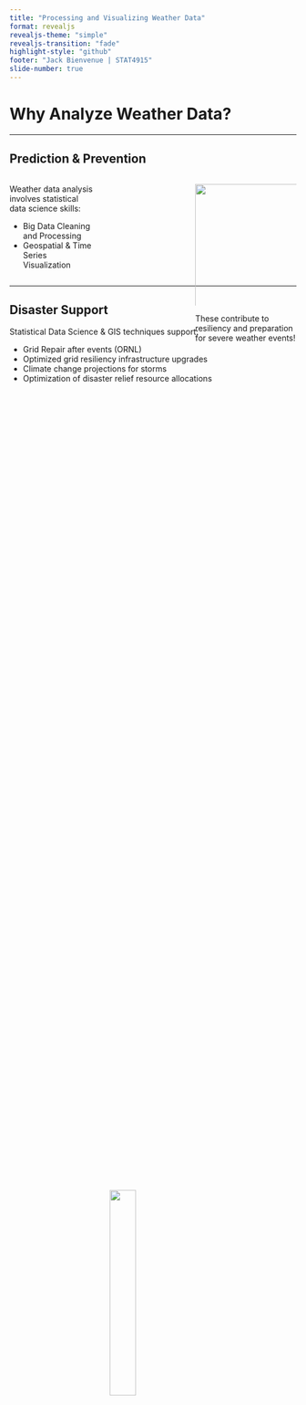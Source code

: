 ```yaml
---
title: "Processing and Visualizing Weather Data"
format: revealjs
revealjs-theme: "simple" 
revealjs-transition: "fade" 
highlight-style: "github"  
footer: "Jack Bienvenue | STAT4915" 
slide-number: true 
---
```


# Why Analyze Weather Data?

---

## Prediction & Prevention

:::: {style="display: flex;"}

:::: {.column1 style="padding-right: 180px;"}

Weather data analysis involves statistical data science skills:

- Big Data Cleaning and Processing
- Geospatial & Time Series Visualization

::::

:::: {.column2}

![](images/Santa_Ana_Wind.webp){ width=120% }

These contribute to resiliency and preparation for severe weather events!
::::

::::


---

## Disaster Support


Statistical Data Science & GIS techniques support:

- Grid Repair after events (ORNL)
- Optimized grid resiliency infrastructure upgrades 
- Climate change projections for storms
- Optimization of disaster relief resource allocations

<section class="centered-section">
  <img src="images/gridshock.webp" class="centered-image">
</section>

<style>
  .centered-section {
    display: flex;
    justify-content: center;
    align-items: center;
    height: 100vh; /* Optional: to center vertically on the whole page */
  }

  .centered-image {
    width: 30%;
    height: auto; /* Maintains aspect ratio */
  }
</style>



---

## Data Science Learning Priorities

<table>
  <tr>
    <td style="width: 33%;">Programming & Data Management</td>
    <td>Explore a new, challenging datatype, sharing a self-made resource</td>
  </tr>
  <tr>
    <td>Data Analysis</td>
    <td>Highlight use cases and UConn research objectives</td>
  </tr>
  <tr>
    <td>Data Visualization</td>
    <td>Share GIS tips and weather-specific visualization techniques</td>
  </tr>
  <tr>
    <td>Ethics of Data Collection</td>
    <td>Data is public and unbiased</td>
  </tr>
</table>

# Sourcing Weather Data

---

## European Center for Medium-range Weather Forecasts (ECMWF)

Widely used for academic studies in weather, hydrogology, and climatology research

More options:

- National Weather Service, 
- NASA, or 
- National Oceanic and Atmospheric Administration (NOAA).

## ECMWF in the News {.scrollable} 

![A Floridian news channel displaying the ECMWF & Global Forecast System's hurricane models during Hurricane Humberto, 2019. Source: *News 4 Jacksonville*](images/Hurricane_Models_Graphic.jpg)

<br><br>

<div style="text-align: center;">
  <img src="images/euro_model.gif" alt="ECMWF model gif during Hurricane Humberto" width="80%">
</div>


---

## A New File Type: "*.GRIB*"

The GRIB data type:

- Has existed in various iterations since 1985
- Built for regular updating & dissemination for weather data
- **GRI**dded **B**inary 
    - "Low storage"
    - Independent grid cell composition

---

## Obtaining *.GRIB* Files

These files are free and publicly available from ECMWF via the ERA5 Land Package, accessible at:

<br><br>

<div style="text-align: center;">
  <a href="https://www.ecmwf.int/en/era5-land" style="font-size: 52px; font-weight: bold; color: blue; text-decoration: underline;">
    https://www.ecmwf.int/en/era5-land
  </a>
</div>

---

## Preparing to Clean *.GRIB* Files

Peculiarities of *.GRIB* file processing:

- Published as single files for any number of grid cells for set time interval
- You may want the format as individual grid cells for a complete time series
- Import of *.GRIB* is very finnicky in Python

---

## Cleaning *.GRIB* Files

```python
#| eval: false
#| echo: true

# Package Import
import pandas as pd
import cfgrib
import os

def grib_folder_processing(earliest_file, latest_file, 
    input_directory, output_directory_path, hourly=False):

    ## FUNCTION PHASE 1: TAKING GRIB FILES FROM FOLDER, 
    ## CREATING ONE LARGE DF WITH ALL GRID CELL CENTROIDS

    # Extract year and month from the earliest and latest file 
    # names
    earliest_year = int(earliest_file.split('_')[-2])  
    # Extract year from filename (second-to-last part)
    earliest_month = int(earliest_file.split('_')[-1].split('.')[0])  
    # Extract month from filename (last part before extension)
    latest_year = int(latest_file.split('_')[-2])  
    # Extract year from filename (second-to-last part)
    latest_month = int(latest_file.split('_')[-1].split('.')[0])  
    # Extract month from filename (last part before extension)

    # Initialize an empty list to store DataFrames
    df_list = []

    # Loop through years and months
    current_year, current_month = earliest_year, earliest_month

    while (current_year < latest_year) or 
        (current_year == latest_year and current_month <= latest_month):

        # Construct the file name for the current year and month
        file_name = f"download_ERA5_LAND_package_" + \
            f"{current_year}_" + \
            f"{current_month:02d}.grib"
        file_path = os.path.join(input_directory, file_name)

        # Check if the file exists and is a GRIB file (not an index file)
        if os.path.exists(file_path) and file_name.endswith(".grib"):
            try:
                if not hourly: # Handles daily case

                    # Read the GRIB file and convert to DataFrame
                    hourly_data = cfgrib.open_dataset(
                        file_path,
                        backend_kwargs={
                            'filter_by_keys': {
                                'typeOfLevel': 'surface',
                                'step': 1  # 1 hour step size
                            }
                        }
                    ) # Attempt to resolve issue with steps
                    hourly_df = hourly_data.to_dataframe()
                    df_list.append(hourly_df)

                else:
                    for step in range(24):
                        hourly_data = cfgrib.open_dataset(
                            file_path,
                            backend_kwargs={
                                'filter_by_keys': {
                                    'typeOfLevel': 'surface',
                                    # Step for each clock hour(0 to 23)
                                    'step': step  
                                }
                            }
                        )
                        hourly_df = hourly_data.to_dataframe()

                        df_list.append(hourly_df)
    
                #####print(f"Successfully processed file: {file_name}")
            except Exception as e:
                print(f"Error processing file {file_name}: {e}")
        else:
            print(f"File {file_name} " + \
      "not found in directory or is not a valid GRIB file.")

        # Move to the next month
        current_month += 1
        if current_month > 12:  # Reset month, increment year
            current_month = 1
            current_year += 1

    # Check if any files were processed
    if len(df_list) == 0:
        raise ValueError("No valid GRIB files were processed." + \
            " Check the input directory and file names.")

    # Since latitude and longitude are being used as a part of a
    # multi-index with time, let's replicate the latitude and 
    # longitude columns so that they are still accessible 
    # after the concatenation

    # Solving the multi-index issue to assign new columns:
    for i, df in enumerate(df_list):
         # Reset index to move latitude and longitude to columns
        df = df.reset_index() 
        # Create latitude1 column
        df['latitude1'] = df['latitude'].round(5)  
        # Create longitude1 column
        df['longitude1'] = df['longitude'].round(5)  
        # Set index back to MultiIndex
        df.set_index(['time', 'latitude', 'longitude'], inplace=True)  
        
        # Reassign the modified DataFrame back to the list
        df_list[i] = df

    # Combine all DataFrames into one
    combined_df = pd.concat(df_list, ignore_index=True) 

    # Sort the DataFrame chronologically
    combined_df.sort_index(inplace=True)

    #-----------------------------------------------------------------------------------

    ## FUNCTION PHASE 2: COLLAPSING NEW LARGE DF INTO MANY 
    ## INDIVIDUAL GRID CELL CSVs

    '''
    In this section, we have a few steps:

    1. Isolate individual points throughout timeseries
    2. Sort them into their unique dataframes
    3. Go into each dataframe and make sure 
        the information is sorted chronologically
    4. Create new directory to store the new CSVs
    5. Export the CSVs into the new directory with appropriate names

    '''

    #1. Isolate individual points throughout timeseries

        #1.a Let's subset our variables so we only 
        #    take the ones we want:

    # List of variables you want to keep
    keep_variables = ['t2m', 'tp', 'u10', 'v10', 
        'latitude1', 'longitude1', 'valid_time']

    # Subset to drop extraneous columns
    df = combined_df[keep_variables] 


    #2. Sort individual points into their unique dataframes

        # Here, we'll use a group by clause to yield a list
        # of dataframes, each corresponding to an individual
        # point. This particular method preserves the lat/lon
        # combo as both the index for the new df and as 
        # accessible columns in the resulting dfs:

    grouped = [
    group.set_index(['latitude1', 'longitude1'])
    .reset_index()
    for _, group in df.groupby(['latitude1', 'longitude1'])
    ]


    #3. Go into each dataframe and make sure the information 
    #   is sorted chronologically

    for i, group_df in enumerate(grouped):
        # Convert 'valid_time' column to datetime with error handling
        group_df['valid_time'] = pd.to_datetime(group_df['valid_time'], 
                        format='%m/%d/%Y %I:%M:%S %p', errors='coerce')
        
    # Sort each df by 'valid_time'
    group_df = group_df.sort_values(by='valid_time')
    group_df = group_df.dropna


    #4. Create new directory to store the new CSVs

    #4.a Create nested function to make directory (if necessary,
    #               which in most cases should be) for CSV storage

    def create_directory(output_directory_path):
        if not os.path.exists(output_directory_path):
            os.makedirs(output_directory_path)

    #5. Export the CSVs into the new directory with appropriate names

        #5.a. Create function to name files appropriately 
        #     as they are being exported 

    def export_dfs_to_csv(dfs, output_directory_path): 
        create_directory(output_directory_path)  # Ensure directory exists

            # Iterate through the list of DataFrames
        for idx, group_df in enumerate(dfs):
            # Define a naming convention based on latitude and longitude
            # For example: "latitude_longitude_df_1.csv"

            # Get the first value 
            # (assuming all values are the same for each group)
            lat = group_df['latitude1'].iloc[0]  
            # Same as above for longitude
            lon = group_df['longitude1'].iloc[0]  

            lon = lon.round(5) # for consistency and brevity

            # Rename columns:
            group_df = group_df.rename(columns={'latitude1': 'latitude',
                              'longitude1': 'longitude', 
                              'valid_time': 'time'})

            group_df.dropna

            for i, group_df in enumerate(grouped):
                # Convert 'valid_time' column to datetime 
                # with error handling
                group_df['valid_time'] = pd.to_datetime(
                    group_df['valid_time'], 
                    format='%m/%d/%Y %I:%M:%S %p', errors='coerce'
                    )
                    
            # Sort each df by 'valid_time'
            group_df = group_df.sort_values(by='valid_time')
            
            # Create a filename using 
            # latitude, longitude, and an index
            filename = f"lat_{lat}_lon_{lon}_time_series_weather.csv"

            # Replace dots in latitude and longitude with underscores &
            # Split only on the last dot (the file extension)
            filename = filename.rsplit('.', 1)  
            filename[0] = filename[0].replace('.', '_') 

            # Join the filename back together
            filename = '.'.join(filename)
            
            # Construct the full path for the CSV file
            full_path = os.path.join(output_directory_path, filename)

            # Export the DataFrame to CSV
            group_df.to_csv(full_path, index=False)

        #5.b. Wrap it up by using the functions to export!

    export_dfs_to_csv(grouped, output_directory_path)
```

---

## *.GRIB* Geographic Structure

<iframe src="./images/era5_grid_registry_map.html" width="100%" height="600px" frameborder="0" allowfullscreen></iframe>


# Building Animated Weather Maps in Python

---

## GIS Skills Preface: Cartography

Most default Python visualizations do not include cartographic information:

:::: {style="display: flex;"}

:::: {.column1 style="padding-right: 180px;"}

- Title
- Legend
- Scale
- Metadata
    - Author
    - Date
    - Sources

::::

:::: {.column2}

![](images/good_cartography.webp)

::::

::::


---

## GIS Skills: Coordinate Projections

::::: {style="display: flex;"}

:::: {.column1}

::: {.section1}

**Geographic Coordinate Systems**

Describe points in terms of longitude and latitude, on the spherical surface of Earth

The most common datum is the 1984 World Geodetic System (WGS84).

The EPSG:4326 code is used as a python argument.

:::

::::

:::: {.column2}

::: {.section3}

**Projected Coordinate Systems**

Describe points in terms of cartesian coordinates. Must use tailor-fit PCS for your ROI.

:::

::: {.section4}

**This is section 4**

Hi

:::

::::

:::::

---

## GIS Visualization Platforms:


<table border="1" style="width: 100%; text-align: center; vertical-align: middle;">
  <tr>
    <th></th>
    <th>Python</th>
    <th>ArcGIS</th>
  </tr>
  <tr>
    <td style="vertical-align: middle;">Reproducibility</td>
    <td><img src="images/checkmark.png" alt="checkmark" style="width: 60px; height: 60px;"></td>
    <td></td>
  </tr>
  <tr>
    <td style="vertical-align: middle;">Learning GIS</td>
    <td></td>
    <td><img src="images/checkmark.png" alt="checkmark" style="width: 60px; height: 60px;"></td>
  </tr>
  <tr>
    <td style="vertical-align: middle;">WYSIWYG</td>
    <td></td>
    <td><img src="images/checkmark.png" alt="checkmark" style="width: 60px; height: 60px;"></td>
  </tr>
  <tr>
    <td style="vertical-align: middle;">Free</td>
    <td><img src="images/checkmark.png" alt="checkmark" style="width: 60px; height: 60px;"></td>
    <td></td>
  </tr>
</table>

---

## Mapping Package: 



---

# Scholarly References

# Image & Article Credits

https://gisgeography.com/state-plane-coordinate-system-spcs/

https://www.geographyrealm.com/whats-in-a-map/ 

https://www.latimes.com/california/story/2019-10-09/what-makes-the-santa-ana-winds-blow 

https://www.mprnews.org/story/2022/09/27/forecast-models-lock-in-on-ians-devastating-blow-to-florida - gif

